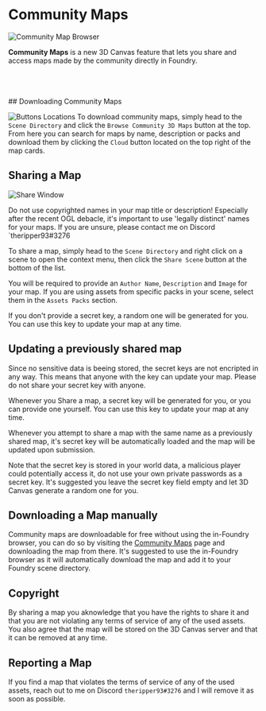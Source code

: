 
# Community Maps
<Image
  src='/images/communitymaps/mapbrowser.jpg'
  alt='Community Map Browser'
  className={styles.wikiImageSmall}
/>

**Community Maps** is a new 3D Canvas feature that lets you share and access maps 
made by the community directly in Foundry.

<br/>
<br/>
<br/>
## Downloading Community Maps

<Image
  src='/images/communitymaps/sharebrowse.jpg'
  alt='Buttons Locations'
  className={styles.wikiImageSmall}
/>
To download community maps, simply head to the `Scene Directory` and click the `Browse Community 3D Maps` button at the top.
From here you can search for maps by name, description or packs and download them by clicking the `Cloud` button located on the top right of the map cards.


## Sharing a Map
<Image
  src='/images/communitymaps/share.jpg'
  alt='Share Window'
  className={styles.wikiImageSmall}
/>

<Callout type='warning' emoji='⚠️'>
  Do not use copyrighted names in your map title or description! Especially after the recent OGL debacle, it's important to use 'legally distinct' names for your maps. If you are unsure, please contact me on Discord `theripper93#3276
</Callout>

To share a map, simply head to the `Scene Directory` and right click on a scene to open the context menu, then click the `Share Scene` button at the bottom of the list.

You will be required to provide an `Author Name`, `Description` and `Image` for your map. If you are using assets from specific packs in your scene, select them in the `Assets Packs` section.

If you don't provide a secret key, a random one will be generated for you. You can use this key to update your map at any time.

## Updating a previously shared map

<Callout type='info' emoji='ℹ️'>
  Since no sensitive data is beeing stored, the secret keys are not encripted in any way. This means that anyone with the key can update your map. Please do not share your secret key with anyone.
</Callout>

Whenever you Share a map, a secret key will be generated for you, or you can provide one yourself. You can use this key to update your map at any time.

Whenever you attempt to share a map with the same name as a previously shared map, it's secret key will be automatically loaded and the map will be updated upon submission.

Note that the secret key is stored in your world data, a malicious player could potentially access it, do not use your own private passwords as a secret key. It's suggested you leave the secret key field empty and let 3D Canvas generate a random one for you.

## Downloading a Map manually

Community maps are downloadable for free without using the in-Foundry browser, you can do so by visiting the [Community Maps](https://theripper93.com/info/mapsharing) page and downloading the map from there.
It's suggested to use the in-Foundry browser as it will automatically download the map and add it to your Foundry scene directory.

## Copyright

By sharing a map you aknowledge that you have the rights to share it and that you are not violating any terms of service of any of the used assets. You also agree that the map will be stored on the 3D Canvas server and that it can be removed at any time.

## Reporting a Map

If you find a map that violates the terms of service of any of the used assets, reach out to me on Discord `theripper93#3276` and I will remove it as soon as possible.
